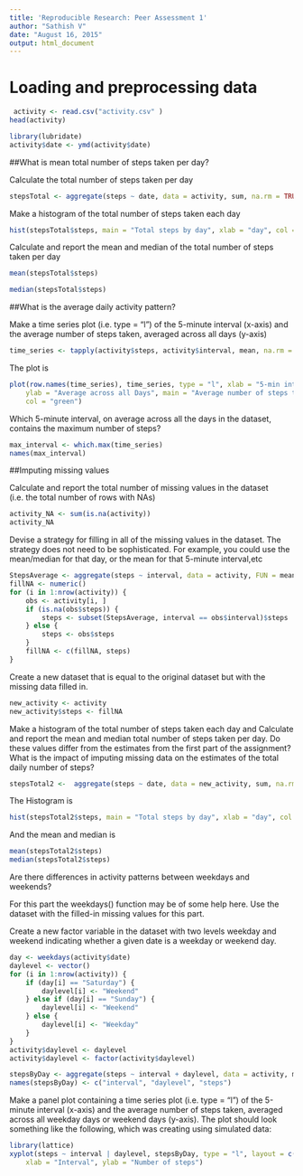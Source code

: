 ```yaml
---
title: 'Reproducible Research: Peer Assessment 1'
author: "Sathish V"
date: "August 16, 2015"
output: html_document
---
```

# Loading and preprocessing data

```R
 activity <- read.csv("activity.csv" )
head(activity)
```

```R
library(lubridate)
activity$date <- ymd(activity$date)
```
##What is mean total number of steps taken per day?

Calculate the total number of steps taken per day

```R
stepsTotal <- aggregate(steps ~ date, data = activity, sum, na.rm = TRUE)
```

Make a histogram of the total number of steps taken each day

```R
hist(stepsTotal$steps, main = "Total steps by day", xlab = "day", col = "blue")
```
Calculate and report the mean and median of the total number of steps taken per day

```R
mean(stepsTotal$steps)

median(stepsTotal$steps)
```

##What is the average daily activity pattern?

Make a time series plot (i.e. type = "l") of the 5-minute interval (x-axis) and the average number of steps taken, averaged across all days (y-axis)

```R
time_series <- tapply(activity$steps, activity$interval, mean, na.rm = TRUE)
```

The plot is 
```R
plot(row.names(time_series), time_series, type = "l", xlab = "5-min interval", 
    ylab = "Average across all Days", main = "Average number of steps taken", 
    col = "green")
```

Which 5-minute interval, on average across all the days in the dataset, contains the maximum number of steps?

```R
max_interval <- which.max(time_series)
names(max_interval)
```

##Imputing missing values

Calculate and report the total number of missing values in the dataset (i.e. the total number of rows with NAs)

```R
activity_NA <- sum(is.na(activity))
activity_NA
```

Devise a strategy for filling in all of the missing values in the dataset. The strategy does not need to be sophisticated. For example, you could use the mean/median for that day, or the mean for that 5-minute interval,etc

```R
StepsAverage <- aggregate(steps ~ interval, data = activity, FUN = mean)
fillNA <- numeric()
for (i in 1:nrow(activity)) {
    obs <- activity[i, ]
    if (is.na(obs$steps)) {
        steps <- subset(StepsAverage, interval == obs$interval)$steps
    } else {
        steps <- obs$steps
    }
    fillNA <- c(fillNA, steps)
}
```
Create a new dataset that is equal to the original dataset but with the missing data filled in.
```R
new_activity <- activity
new_activity$steps <- fillNA
```
Make a histogram of the total number of steps taken each day and Calculate and report the mean and median total number of steps taken per day. Do these values differ from the estimates from the first part of the assignment? What is the impact of imputing missing data on the estimates of the total daily number of steps?
```R
stepsTotal2 <-  aggregate(steps ~ date, data = new_activity, sum, na.rm = TRUE)
```

The Histogram is
```R
hist(stepsTotal2$steps, main = "Total steps by day", xlab = "day", col = "green")
```
And the mean and median is

```R
mean(stepsTotal2$steps)
median(stepsTotal2$steps)
```

Are there differences in activity patterns between weekdays and weekends?

For this part the weekdays() function may be of some help here. Use the dataset with the filled-in missing values for this part.

Create a new factor variable in the dataset with two levels weekday and weekend indicating whether a given date is a weekday or weekend day.

```R
day <- weekdays(activity$date)
daylevel <- vector()
for (i in 1:nrow(activity)) {
    if (day[i] == "Saturday") {
        daylevel[i] <- "Weekend"
    } else if (day[i] == "Sunday") {
        daylevel[i] <- "Weekend"
    } else {
        daylevel[i] <- "Weekday"
    }
}
activity$daylevel <- daylevel
activity$daylevel <- factor(activity$daylevel)

stepsByDay <- aggregate(steps ~ interval + daylevel, data = activity, mean)
names(stepsByDay) <- c("interval", "daylevel", "steps")
```
Make a panel plot containing a time series plot (i.e. type = "l") of the 5-minute interval (x-axis) and the average number of steps taken, averaged across all weekday days or weekend days (y-axis). The plot should look something like the following, which was creating using simulated data:
```R
library(lattice)
xyplot(steps ~ interval | daylevel, stepsByDay, type = "l", layout = c(1, 2), 
    xlab = "Interval", ylab = "Number of steps")
```